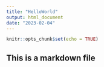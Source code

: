 ```yaml
---
title: "HelloWorld"
output: html_document
date: "2023-02-04"
---
```


```r
knitr::opts_chunk$set(echo = TRUE)
```

## This is a markdown file
